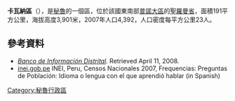 '''卡瓦納區'''（{{lang-es|Distrito de Cabana}}），是[[秘魯|秘魯]]的一個區，位於該國東南部[[普諾大區|普諾大區]]的[[聖羅曼省|聖羅曼省]]，面積191平方公里，海拔高度3,901米，2007年人口4,392，人口密度每平方公里23人。

==參考資料==
*''[https://web.archive.org/web/20080410165254/http://desa.inei.gob.pe/mapas/bid/ Banco de Información Distrital]''. Retrieved April 11, 2008.
*[https://web.archive.org/web/20130127005551/http://iinei.inei.gob.pe/iinei/RedatamCpv2007.asp?id=ResultadosCensales%3Fori%3DC inei.gob.pe] INEI, Peru, Censos Nacionales 2007, Frequencias: Preguntas de Población: Idioma o lengua con el que aprendió hablar (in Spanish)

{{coord|15|17|54|S|70|21|18|W|source:kolossus-eswiki|display=title}}

{{Peru-geo-stub}}
[[Category:秘魯行政區|Category:秘魯行政區]]